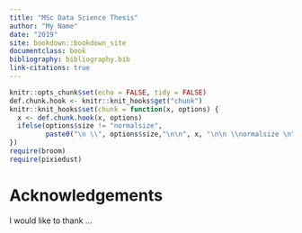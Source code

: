 ```yaml
---
title: "MSc Data Science Thesis"
author: "My Name"
date: "2019"
site: bookdown::bookdown_site
documentclass: book
bibliography: bibliography.bib
link-citations: true
---
```


```r
knitr::opts_chunk$set(echo = FALSE, tidy = FALSE)
def.chunk.hook <- knitr::knit_hooks$get("chunk")
knitr::knit_hooks$set(chunk = function(x, options) {
  x <- def.chunk.hook(x, options)
  ifelse(options$size != "normalsize", 
         paste0("\n \\", options$size,"\n\n", x, "\n\n \\normalsize \n"), x)
})
require(broom)
require(pixiedust)
```

# Acknowledgements{-}

I would like to thank ...

\mainmatter
